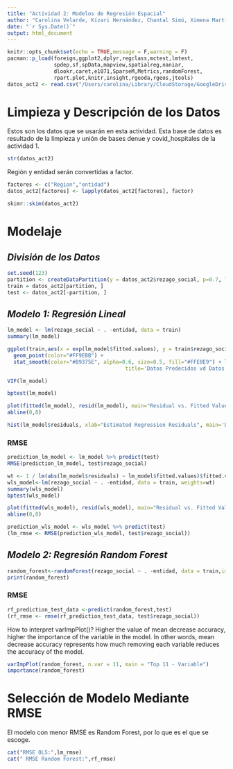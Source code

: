 ```yaml
---
title: "Actividad 2: Modelos de Regresión Espacial"
author: "Carolina Velarde, Kízari Hernández, Chantal Simó, Ximena Martínez"
date: "`r Sys.Date()`"
output: html_document
---
```


```r
knitr::opts_chunk$set(echo = TRUE,message = F,warning = F)
pacman::p_load(foreign,ggplot2,dplyr,regclass,mctest,lmtest,
               spdep,sf,spData,mapview,spatialreg,naniar,
               dlookr,caret,e1071,SparseM,Metrics,randomForest,
               rpart.plot,knitr,insight,rgeoda,rgeos,jtools)
datos_act2 <- read.csv("/Users/carolina/Library/CloudStorage/GoogleDrive-a01720509@tec.mx/Shared drives/Planeación estratégica/Módulo 1/actividad2.csv") %>% select(-X) %>% filter(!is.na(Centros_Medicos) ) %>% filter(!is.na(Densidad2020)) %>% filter(!is.na(Pobreza))
```

# **Limpieza y Descripción de los Datos** {.tabset}

Estos son los datos que se usarán en esta actividad. Esta base de datos es resultado de la limpieza y unión de bases denue y covid_hospitales de la actividad 1.
```r
str(datos_act2)
```

Región y entidad serán convertidas a factor.
```r
factores <- c("Region","entidad")
datos_act2[factores] <- lapply(datos_act2[factores], factor)
```


```r
skimr::skim(datos_act2)
```


# **Modelaje** {.tabset}

## *División de los Datos*
```r
set.seed(123) 
partition <- createDataPartition(y = datos_act2$rezago_social, p=0.7, list=F)
train = datos_act2[partition, ]
test <- datos_act2[-partition, ]
```
## *Modelo 1: Regresión Lineal*
```r
lm_model <- lm(rezago_social ~ . -entidad, data = train)
summary(lm_model)
```

```r
ggplot(train,aes(x = exp(lm_model$fitted.values), y = train$rezago_social)) +
  geom_point(color="#FF9EBB") + 
  stat_smooth(color="#B9375E", alpha=0.6, size=0.5, fill="#FFE0E9") + labs(x='Predicción', y='Valores Actuales', 
                                      title='Datos Predecidos vd Datos Actuales') + theme_classic()
```

```r
VIF(lm_model)
```


```r
bptest(lm_model)
```
```r
plot(fitted(lm_model), resid(lm_model), main="Residual vs. Fitted Values", xlab="Fitted Values", ylab="Residuals")
abline(0,0)
```

```r
hist(lm_model$residuals, xlab="Estimated Regression Residuals", main='Distribution of OLS Estimated Regression Residuals', col='#FF9EBB', border="white")
```

### RMSE
```r
prediction_lm_model <- lm_model %>% predict(test)
RMSE(prediction_lm_model, test$rezago_social)
```
```r
wt <- 1 / lm(abs(lm_model$residuals) ~ lm_model$fitted.values)$fitted.values^2
wls_model<-lm(rezago_social ~ . -entidad, data = train, weights=wt)
summary(wls_model)
bptest(wls_model)
```
```r
plot(fitted(wls_model), resid(wls_model), main="Residual vs. Fitted Values", xlab="Fitted Values", ylab="Residuals")
abline(0,0)
```
```r
prediction_wls_model <- wls_model %>% predict(test)
(lm_rmse <- RMSE(prediction_wls_model, test$rezago_social))
```

## *Modelo 2: Regresión Random Forest*

```r
random_forest<-randomForest(rezago_social ~ . -entidad, data = train,importance=TRUE, proximity=TRUE)
print(random_forest) 
```
### RMSE
```r
rf_prediction_test_data <-predict(random_forest,test)
(rf_rmse <- rmse(rf_prediction_test_data, test$rezago_social))
```


How to interpret varImpPlot()? Higher the value of mean decrease accuracy, higher the importance of the variable in the model. In other words, mean decrease accuracy represents how much removing each variable reduces the accuracy of the model.
```r
varImpPlot(random_forest, n.var = 11, main = "Top 11 - Variable")
importance(random_forest)
```



# **Selección de Modelo Mediante RMSE** {.tabset}

El modelo con menor RMSE es Random Forest, por lo que es el que se escoge.
```r
cat("RMSE OLS:",lm_rmse)
cat(" RMSE Random Forest:",rf_rmse)
```





